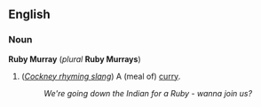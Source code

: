 ==English==
===Noun===
'''Ruby Murray''' (''plural'' '''Ruby Murrays''')

#(''[[Cockney rhyming slang]]'') A (meal of) [[curry]].
#:''We're going down the Indian for a Ruby - wanna join us?''